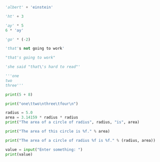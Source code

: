 ```python
'albert' + 'einstein'
```

```python
'ht' + 3
```

```python
'ay' * 5
6 * 'ay'
```

```python
'go' * (-2)
```

```python
'that's not going to work'
```

```python
"that's going to work"
```

```python
'she said "that\'s hard to read"'
```

```python
'''one
two
three'''
```

```python
print(5 + 8)
```

```python
print("one\ttwo\nthree\tfour\n")
```

```python
radius = 5.0
area = 3.14159 * radius * radius
print("The area of a circle of radius", radius, "is", area)
```

```python
print("The area of this circle is %f." % area)
```

```python
print("The area of a circle of radius %f is %f." % (radius, area))
```

```python
value = input("Enter something: ")
print(value)
```

